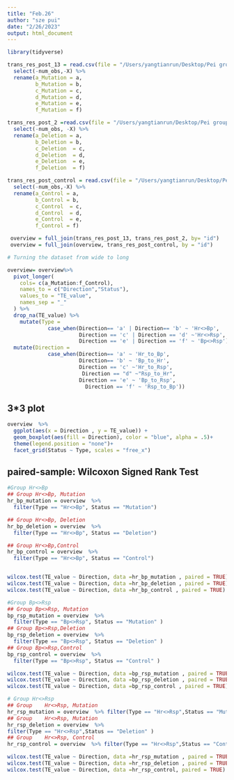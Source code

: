 ```yaml
---
title: "Feb.26"
author: "sze pui"
date: "2/26/2023"
output: html_document
---
```



```r
library(tidyverse)
```



```r
trans_res_post_13 = read.csv(file = "/Users/yangtianrun/Desktop/Pei group/Yan_2023/Load_data/trans_res_post_13.csv") %>% 
  select(-num_obs,-X) %>% 
  rename(a_Mutation = a, 
         b_Mutation = b, 
         c_Mutation = c, 
         d_Mutation = d, 
         e_Mutation = e, 
         f_Mutation = f)

trans_res_post_2 =read.csv(file = "/Users/yangtianrun/Desktop/Pei group/Yan_2023/Load_data/trans_res_post_2.csv")%>% 
  select(-num_obs, -X) %>% 
  rename(a_Deletion = a, 
         b_Deletion = b, 
         c_Deletion  = c, 
         d_Deletion  = d, 
         e_Deletion  = e, 
         f_Deletion  = f)

trans_res_post_control = read.csv(file = "/Users/yangtianrun/Desktop/Pei group/Yan_2023/Load_data/trans_res_control.csv")%>% 
  select(-num_obs,-X) %>% 
  rename(a_Control = a, 
         b_Control = b, 
         c_Control  = c, 
         d_Control  = d, 
         e_Control  = e, 
         f_Control = f)

 overview = full_join(trans_res_post_13, trans_res_post_2, by= "id")
 overview = full_join(overview, trans_res_post_control, by = "id")
```


```r
# Turning the dataset from wide to long

overview= overview%>% 
  pivot_longer(
    cols= c(a_Mutation:f_Control), 
    names_to = c("Direction","Status"), 
    values_to = "TE_value", 
    names_sep = "_"
  ) %>% 
  drop_na(TE_value) %>% 
    mutate(Type = 
             case_when(Direction== 'a' | Direction== 'b' ~ 'Hr<>Bp',
                       Direction == 'c' | Direction == 'd' ~'Hr<>Rsp',
                       Direction == 'e' | Direction == 'f' ~ 'Bp<>Rsp')) %>% 
  mutate(Direction = 
             case_when(Direction== 'a' ~ 'Hr_to_Bp',
                       Direction== 'b' ~ 'Bp_to_Hr',
                       Direction == 'c' ~'Hr_to_Rsp',
                        Direction == "d" ~"Rsp_to_Hr",
                       Direction == 'e' ~ 'Bp_to_Rsp', 
                         Direction == 'f' ~ 'Rsp_to_Bp'))

```

## 3*3 plot
```r
overview  %>%
  ggplot(aes(x = Direction , y = TE_value)) + 
  geom_boxplot(aes(fill = Direction), color = "blue", alpha = .5)+ 
  theme(legend.position = "none")+
  facet_grid(Status ~ Type, scales = "free_x")

```

##  paired-sample: Wilcoxon Signed Rank Test
```r
#Group Hr<>Bp
## Group Hr<>Bp, Mutation
hr_bp_mutation = overview  %>% 
  filter(Type == "Hr<>Bp", Status == "Mutation")

## Group Hr<>Bp, Deletion
hr_bp_deletion = overview  %>% 
  filter(Type == "Hr<>Bp", Status == "Deletion")

## Group Hr<>Bp,Control
hr_bp_control = overview  %>% 
  filter(Type == "Hr<>Bp", Status == "Control")


wilcox.test(TE_value ~ Direction, data =hr_bp_mutation , paired = TRUE) # p-val 0.7344
wilcox.test(TE_value ~ Direction, data =hr_bp_deletion , paired = TRUE) # p-val 0.3125
wilcox.test(TE_value ~ Direction, data =hr_bp_control , paired = TRUE) # p-val 0.5153

#Group Bp<>Rsp 
## Group Bp<>Rsp, Mutation 
bp_rsp_mutation = overview  %>% 
  filter(Type == "Bp<>Rsp", Status == "Mutation" ) 
## Group Bp<>Rsp,Deletion
bp_rsp_deletion = overview  %>% 
  filter(Type == "Bp<>Rsp", Status == "Deletion" )
## Group Bp<>Rsp,Control
bp_rsp_control = overview  %>% 
  filter(Type == "Bp<>Rsp", Status == "Control" )

wilcox.test(TE_value ~ Direction, data =bp_rsp_mutation , paired = TRUE) #0.6523
wilcox.test(TE_value ~ Direction, data =bp_rsp_deletion , paired = TRUE) #0.3828
wilcox.test(TE_value ~ Direction, data =bp_rsp_control , paired = TRUE) #0.1956

# Group	Hr<>Rsp 
## Group	Hr<>Rsp, Mutation
hr_rsp_mutation = overview  %>% filter(Type == "Hr<>Rsp",Status == "Mutation" ) 
## Group	Hr<>Rsp, Mutation
hr_rsp_deletion = overview  %>% 
filter(Type == "Hr<>Rsp",Status == "Deletion" ) 
## Group	Hr<>Rsp, Control
hr_rsp_control = overview  %>% filter(Type == "Hr<>Rsp",Status == "Control" ) 

wilcox.test(TE_value ~ Direction, data =hr_rsp_mutation , paired = TRUE) #0.3954 
wilcox.test(TE_value ~ Direction, data =hr_rsp_deletion , paired = TRUE) #0.4609
wilcox.test(TE_value ~ Direction, data =hr_rsp_control, paired = TRUE) #0.1564 

```

